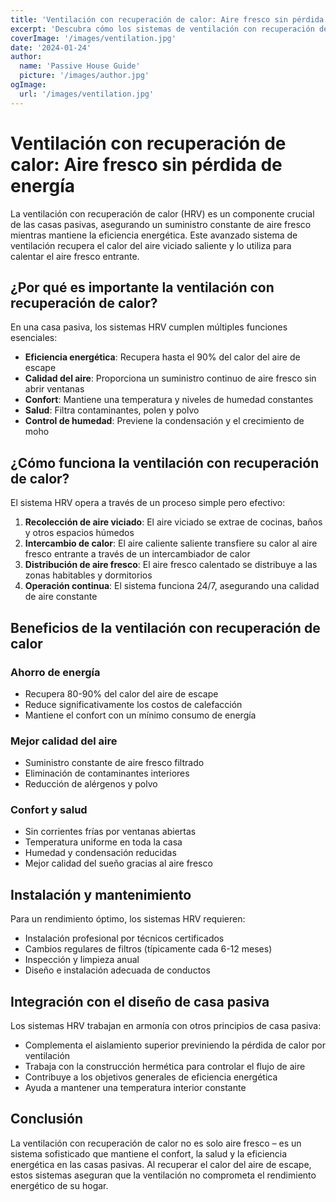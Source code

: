 ```yaml
---
title: 'Ventilación con recuperación de calor: Aire fresco sin pérdida de energía'
excerpt: 'Descubra cómo los sistemas de ventilación con recuperación de calor proporcionan aire fresco mientras mantienen la eficiencia energética en las casas pasivas.'
coverImage: '/images/ventilation.jpg'
date: '2024-01-24'
author:
  name: 'Passive House Guide'
  picture: '/images/author.jpg'
ogImage:
  url: '/images/ventilation.jpg'
---
```


# Ventilación con recuperación de calor: Aire fresco sin pérdida de energía

La ventilación con recuperación de calor (HRV) es un componente crucial de las casas pasivas, asegurando un suministro constante de aire fresco mientras mantiene la eficiencia energética. Este avanzado sistema de ventilación recupera el calor del aire viciado saliente y lo utiliza para calentar el aire fresco entrante.

## ¿Por qué es importante la ventilación con recuperación de calor?

En una casa pasiva, los sistemas HRV cumplen múltiples funciones esenciales:

- **Eficiencia energética**: Recupera hasta el 90% del calor del aire de escape
- **Calidad del aire**: Proporciona un suministro continuo de aire fresco sin abrir ventanas
- **Confort**: Mantiene una temperatura y niveles de humedad constantes
- **Salud**: Filtra contaminantes, polen y polvo
- **Control de humedad**: Previene la condensación y el crecimiento de moho

## ¿Cómo funciona la ventilación con recuperación de calor?

El sistema HRV opera a través de un proceso simple pero efectivo:

1. **Recolección de aire viciado**: El aire viciado se extrae de cocinas, baños y otros espacios húmedos
2. **Intercambio de calor**: El aire caliente saliente transfiere su calor al aire fresco entrante a través de un intercambiador de calor
3. **Distribución de aire fresco**: El aire fresco calentado se distribuye a las zonas habitables y dormitorios
4. **Operación continua**: El sistema funciona 24/7, asegurando una calidad de aire constante

## Beneficios de la ventilación con recuperación de calor

### Ahorro de energía
- Recupera 80-90% del calor del aire de escape
- Reduce significativamente los costos de calefacción
- Mantiene el confort con un mínimo consumo de energía

### Mejor calidad del aire
- Suministro constante de aire fresco filtrado
- Eliminación de contaminantes interiores
- Reducción de alérgenos y polvo

### Confort y salud
- Sin corrientes frías por ventanas abiertas
- Temperatura uniforme en toda la casa
- Humedad y condensación reducidas
- Mejor calidad del sueño gracias al aire fresco

## Instalación y mantenimiento

Para un rendimiento óptimo, los sistemas HRV requieren:

- Instalación profesional por técnicos certificados
- Cambios regulares de filtros (típicamente cada 6-12 meses)
- Inspección y limpieza anual
- Diseño e instalación adecuada de conductos

## Integración con el diseño de casa pasiva

Los sistemas HRV trabajan en armonía con otros principios de casa pasiva:

- Complementa el aislamiento superior previniendo la pérdida de calor por ventilación
- Trabaja con la construcción hermética para controlar el flujo de aire
- Contribuye a los objetivos generales de eficiencia energética
- Ayuda a mantener una temperatura interior constante

## Conclusión

La ventilación con recuperación de calor no es solo aire fresco – es un sistema sofisticado que mantiene el confort, la salud y la eficiencia energética en las casas pasivas. Al recuperar el calor del aire de escape, estos sistemas aseguran que la ventilación no comprometa el rendimiento energético de su hogar.
